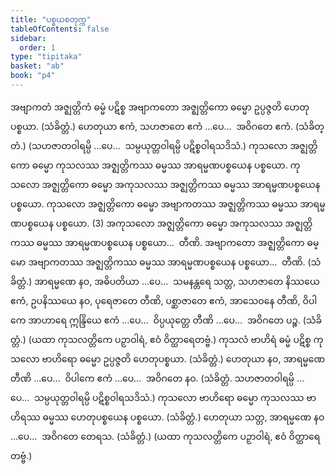 ```yaml
---
title: "ပစ္စယစတုက္က"
tableOfContents: false
sidebar:
  order: 1
type: "tipitaka"
basket: "ab"
book: "p4"
---
```



<DynamicBreadcrumb />

<Division number="18" book="p4" e="ch" v="39" p="599">

<Paragraph number="1385" book="p4">
အဗျာကတံ အဇ္ဈတ္တိကံ ဓမ္မံ ပဋိစ္စ အဗျာကတော အဇ္ဈတ္တိကော ဓမ္မော ဥပ္ပဇ္ဇတိ ဟေတုပစ္စယာ. (သံခိတ္တံ.)
</Paragraph>

<Paragraph number="1386" book="p4">
ဟေတုယာ ဧကံ, သဟဇာတေ ဧကံ …ပေ…  အဝိဂတေ ဧကံ. (သံခိတ္တံ.)
</Paragraph>

<Paragraph number="1387" book="p4">
(သဟဇာတဝါရမ္ပိ …ပေ…  သမ္ပယုတ္တဝါရမ္ပိ ပဋိစ္စဝါရသဒိသံ.)
</Paragraph>

</Division>
<Division number="19" book="p4" e="ch" v="39" p="599">

<Paragraph number="1388" book="p4">
ကုသလော အဇ္ဈတ္တိကော ဓမ္မော ကုသလဿ အဇ္ဈတ္တိကဿ ဓမ္မဿ အာရမ္မဏပစ္စယေန ပစ္စယော. ကုသလော အဇ္ဈတ္တိကော ဓမ္မော အကုသလဿ အဇ္ဈတ္တိကဿ ဓမ္မဿ အာရမ္မဏပစ္စယေန ပစ္စယော. ကုသလော အဇ္ဈတ္တိကော ဓမ္မော အဗျာကတဿ အဇ္ဈတ္တိကဿ ဓမ္မဿ အာရမ္မဏပစ္စယေန ပစ္စယော. (3)
</Paragraph>

<Paragraph number="1389" book="p4">
အကုသလော အဇ္ဈတ္တိကော ဓမ္မော အကုသလဿ အဇ္ဈတ္တိကဿ ဓမ္မဿ အာရမ္မဏပစ္စယေန ပစ္စယော…  တီဏိ.
</Paragraph>

<Paragraph number="1390" book="p4">
အဗျာကတော အဇ္ဈတ္တိကော ဓမ္မော အဗျာကတဿ အဇ္ဈတ္တိကဿ ဓမ္မဿ အာရမ္မဏပစ္စယေန ပစ္စယော…  တီဏိ. (သံခိတ္တံ.)
</Paragraph>

</Division>
<Division number="20" book="p4" e="ch" v="39" p="599">

<Paragraph number="1391" book="p4">
အာရမ္မဏေ နဝ, အဓိပတိယာ …ပေ…  သမနန္တရေ သတ္တ, သဟဇာတေ နိဿယေ ဧကံ, ဥပနိဿယေ နဝ, ပုရေဇာတေ တီဏိ, ပစ္ဆာဇာတေ ဧကံ, အာသေဝနေ တီဏိ, ဝိပါကေ အာဟာရေ ဣန္ဒြိယေ ဧကံ …ပေ…  ဝိပ္ပယုတ္တေ တီဏိ …ပေ…  အဝိဂတေ ပဉ္စ. (သံခိတ္တံ.)
</Paragraph>

<Paragraph number="1392" book="p4">
(ယထာ ကုသလတ္တိကေ ပဉှာဝါရံ, ဧဝံ ဝိတ္ထာရေတဗ္ဗံ.)
</Paragraph>

</Division>
<Division number="21" book="p4" e="ch" v="39" p="599">

<Paragraph number="1393" book="p4">
ကုသလံ ဗာဟိရံ ဓမ္မံ ပဋိစ္စ ကုသလော ဗာဟိရော ဓမ္မော ဥပ္ပဇ္ဇတိ ဟေတုပစ္စယာ. (သံခိတ္တံ.)
</Paragraph>

<Paragraph number="1394" book="p4">
ဟေတုယာ နဝ, အာရမ္မဏေ တီဏိ …ပေ…  ဝိပါကေ ဧကံ …ပေ…  အဝိဂတေ နဝ. (သံခိတ္တံ. သဟဇာတဝါရမ္ပိ …ပေ…  သမ္ပယုတ္တဝါရမ္ပိ ပဋိစ္စဝါရသဒိသံ.)
</Paragraph>

</Division>
<Division number="22" book="p4" e="ch" v="39" p="600">

<Paragraph number="1395" book="p4">
ကုသလော ဗာဟိရော ဓမ္မော ကုသလဿ ဗာဟိရဿ ဓမ္မဿ ဟေတုပစ္စယေန ပစ္စယော. (သံခိတ္တံ.)
</Paragraph>

<Paragraph number="1396" book="p4">
ဟေတုယာ သတ္တ, အာရမ္မဏေ နဝ …ပေ…  အဝိဂတေ တေရသ. (သံခိတ္တံ.)
</Paragraph>

<Paragraph number="1397" book="p4">
(ယထာ ကုသလတ္တိကေ ပဉှာဝါရံ, ဧဝံ ဝိတ္ထာရေတဗ္ဗံ.)
</Paragraph>
</Division>
